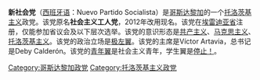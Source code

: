 '''新社会党'''（[[西班牙语|西班牙语]]：Nuevo Partido Socialista）是[[哥斯达黎加|哥斯达黎加]]的一个[[托洛茨基主义|托洛茨基主义]]政党。该党原名'''社会主义工人党'''，2012年改用现名。该党在[[埃雷迪亚省|埃雷迪亚省]]注册，仅能参加省议会及以下层次选举。该党的意识形态是[[共产主义|共产主义]]、[[马克思主义|马克思主义]]、[[托洛茨基主义|托洛茨基主义]]。该党的政治立场是[[极左翼|极左翼]]。该党的主席是Víctor Artavia，总书记是Deby Calderón。该党的[[青年翼|青年翼]]是社会主义青年，学生翼是[[停止！|停止！]]。

[[Category:哥斯达黎加政党|Category:哥斯达黎加政党]]
[[Category:托洛茨基主义政党|Category:托洛茨基主义政党]]